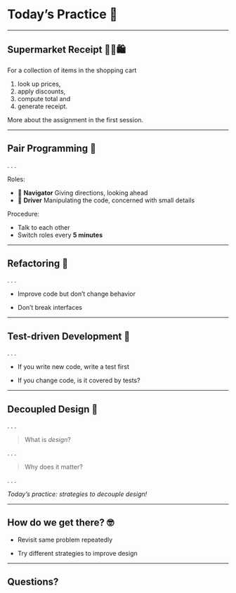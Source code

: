 # Today's Practice 🥷

---

## Supermarket Receipt 🛒🧾🛍️

For a collection of items in the shopping cart

1. look up prices,
1. apply discounts,
1. compute total and
1. generate receipt.

More about the assignment in the first session.

---

## Pair Programming 🤝

. . .

Roles:

- 🧭 **Navigator** Giving directions, looking ahead
- 🚗 **Driver** Manipulating the code, concerned with small details

Procedure:

- Talk to each other
- Switch roles every **5 minutes**

---

## Refactoring 🔧

. . .

- Improve code but don't change behavior

- Don't break interfaces

---

## Test-driven Development 🧪

. . .

- If you write new code, write a test first

- If you change code, is it covered by tests?

---

## Decoupled Design 🤔

. . .

> What is *design*?

. . .

> Why does it matter?

. . .

*Today's practice: strategies to decouple design!*

---

## How do we get there? 🤓

<!-- TODO: visualize that -->

- Revisit same problem repeatedly

- Try different strategies to improve design

---

## Questions?

